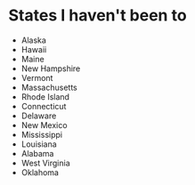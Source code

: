 # States I haven't been to
* Alaska
* Hawaii
* Maine
* New Hampshire
* Vermont
* Massachusetts
* Rhode Island
* Connecticut
* Delaware
* New Mexico
* Mississippi
* Louisiana
* Alabama
* West Virginia
* Oklahoma